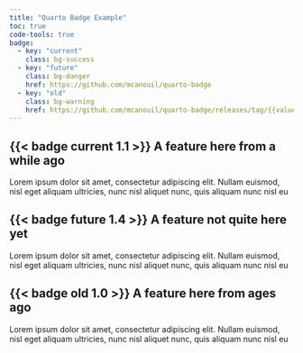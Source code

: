 ```yaml
---
title: "Quarto Badge Example"
toc: true
code-tools: true
badge:
  - key: "current"
    class: bg-success
  - key: "future"
    class: bg-danger
    href: https://github.com/mcanouil/quarto-badge
  - key: "old"
    class: bg-warning
    href: https://github.com/mcanouil/quarto-badge/releases/tag/{{value}}
---
```


## {{< badge current 1.1 >}} A feature here from a while ago

Lorem ipsum dolor sit amet, consectetur adipiscing elit. Nullam euismod, nisl
eget aliquam ultricies, nunc nisl aliquet nunc, quis aliquam nunc nisl eu

## {{< badge future 1.4 >}} A feature not quite here yet

Lorem ipsum dolor sit amet, consectetur adipiscing elit. Nullam euismod, nisl
eget aliquam ultricies, nunc nisl aliquet nunc, quis aliquam nunc nisl eu

## {{< badge old 1.0 >}} A feature here from ages ago

Lorem ipsum dolor sit amet, consectetur adipiscing elit. Nullam euismod, nisl
eget aliquam ultricies, nunc nisl aliquet nunc, quis aliquam nunc nisl eu
